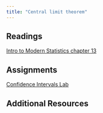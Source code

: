 ```yaml
---
title: "Central limit theorem"
---
```


## Readings

[Intro to Modern Statistics chapter 13](https://openintro-ims.netlify.app/foundations-mathematical)

## Assignments

[Confidence Intervals Lab](/assignments/09_Confidence_Intervals.zip)

## Additional Resources

